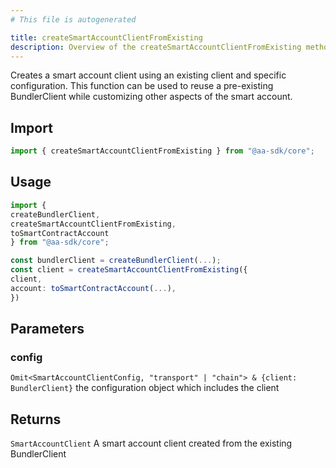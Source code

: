 ```yaml
---
# This file is autogenerated

title: createSmartAccountClientFromExisting
description: Overview of the createSmartAccountClientFromExisting method
---
```


Creates a smart account client using an existing client and specific configuration. This function can be used to reuse a pre-existing BundlerClient while customizing other aspects of the smart account.

## Import

```ts
import { createSmartAccountClientFromExisting } from "@aa-sdk/core";
```

## Usage

```ts
import {
createBundlerClient,
createSmartAccountClientFromExisting,
toSmartContractAccount
} from "@aa-sdk/core";

const bundlerClient = createBundlerClient(...);
const client = createSmartAccountClientFromExisting({
client,
account: toSmartContractAccount(...),
})
```

## Parameters

### config

`Omit<SmartAccountClientConfig, "transport" | "chain"> & {client: BundlerClient}`
the configuration object which includes the client

## Returns

`SmartAccountClient`
A smart account client created from the existing BundlerClient
